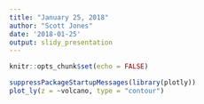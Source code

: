 ```yaml
---
title: "January 25, 2018"
author: "Scott Jones"
date: '2018-01-25'
output: slidy_presentation
---
```


```r
knitr::opts_chunk$set(echo = FALSE)
```

```r
suppressPackageStartupMessages(library(plotly))
plot_ly(z = ~volcano, type = "contour")
```

